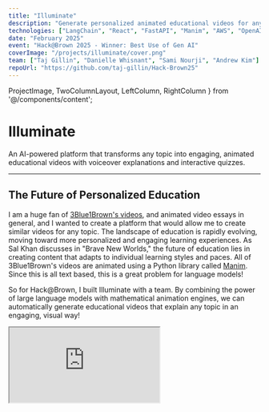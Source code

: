 ```yaml
---
title: "Illuminate"
description: "Generate personalized animated educational videos for any topic using AI and LangChain"
technologies: ["LangChain", "React", "FastAPI", "Manim", "AWS", "OpenAI", "Python", "JavaScript"]
date: "February 2025"
event: "Hack@Brown 2025 - Winner: Best Use of Gen AI"
coverImage: "/projects/illuminate/cover.png"
team: ["Taj Gillin", "Danielle Whisnant", "Sami Nourji", "Andrew Kim"]
repoUrl: "https://github.com/taj-gillin/Hack-Brown25"
---
```


  ProjectImage,
  TwoColumnLayout,
  LeftColumn,
  RightColumn
} from '@/components/content';

# Illuminate

An AI-powered platform that transforms any topic into engaging, animated educational videos with voiceover explanations and interactive quizzes.


---

## The Future of Personalized Education

I am a huge fan of [3Blue1Brown's videos](https://www.youtube.com/@3blue1brown), and animated video essays in general, and I wanted to create a platform that would allow me to create similar videos for any topic. The landscape of education is rapidly evolving, moving toward more personalized and engaging learning experiences. As Sal Khan discusses in "Brave New Worlds," the future of education lies in creating content that adapts to individual learning styles and paces. All of 3Blue1Brown's videos are animated using a Python library called [Manim](https://www.manim.community/). Since this is all text based, this is a great problem for language models!

So for Hack@Brown, I built Illuminate with a team. By combining the power of large language models with mathematical animation engines, we can automatically generate educational videos that explain any topic in an engaging, visual way!


<div className="relative w-full aspect-video rounded-xl overflow-hidden shadow-lg border border-border bg-muted mb-6">
  <iframe
    src="https://www.youtube.com/embed/sFQJPHsCNs0"
    title="Fourier Transforms Example Video"
    className="w-full h-full"
    allow="accelerometer; autoplay; clipboard-write; encrypted-media; gyroscope; picture-in-picture"
    allowFullScreen
  />
</div>

---

## How It Works

### The AI Pipeline

Illuminate uses a pipeline built with LangChain to orchestrate multiple AI services and steps. The process begins when a user inputs any topic they want to learn about. This simple prompt then flows through several stages that work together to create a complete educational experience.

<ProjectImage 
  src="/projects/illuminate/pipeline.png"
  alt="Technical architecture diagram showing the AI pipeline"
  caption="The complete pipeline from user input to generated video and quiz"
  zoom
/>

First, the input is processed by a script generator that creates a structured lesson plan, then iteratively refines it into a narrative script with suggested animation types and details. This script generation phase ensures that the content is pedagogically sound and follows a logical progression that builds understanding step by step.

Once the script is complete, a Manim generator takes over to create Python code for mathematical animations that will illustrate the concepts visually. This animation code generation process translates the abstract script descriptions into concrete visual representations. The code is then executed in a controlled environment to render the final animated video with synchronized voiceover. This is notably *not* a DAG. If the generation is successful, the video is shown to the user. Otherwise, the model takes the error and iterates on the code. 

Simultaneously, a separate AI process generates interactive quiz questions, multiple choice options, and detailed solutions to test the user's understanding of the material. 

### Technical Architecture


**Backend Infrastructure:**
The backend is built using modern AI and web technologies. LangChain orchestrates the entire AI pipeline and FastAPI provides a  backend API framework that handles requests and responses efficiently. The system leverages OpenAI GPT models to power both content generation and script creation.


**Frontend Experience:**
The user interface is built with React. Real-time integration ensures seamless communication between the frontend and backend services. Once generated, the platform shows the video, a script on the side for accessibility, and a quiz below.

**Animation Engine:**
At the heart of the visual experience is Manim, the Mathematical Animation Engine that creates high-quality educational animations capable of illustrating complex concepts through motion and visual storytelling. The system allows for customizable animations and a voiceover generator. The built in voiceover allows synchronous narration with the animations.


<ProjectImage 
  src="/projects/illuminate/main_page.png"
  alt="Illuminate main interface showing topic input"
  caption="The main interface"
  zoom
/>

---

## Technical Challenges

### AI Code Generation

One of the most significant challenges was getting large language models to generate reliable Manim animation code. The models often struggled with creating syntactically correct Python code that would execute without errors, particularly when dealing with the specific syntax requirements and object-oriented structure that Manim demands. Additionally, ensuring that animations didn't overlap or conflict with each other required careful prompt engineering and validation logic. Maintaining proper timing and synchronization between visual elements and the narrative flow proved especially difficult, as the AI needed to understand not just what to animate, but when and for how long each element should appear. Finally, including all necessary voiceover elements and ensuring they aligned perfectly with the visual timeline required multiple iterations and refinement of the generation process. This is still a work in progress and will require more research and testing for stable and robust results.

### Manim Code Execution

Manim requires a few libraries that are tricky to run in different environments. Knowing this would have saved a lot of time and frustration. Eventually, we migrated to using a Docker container to run Manim, which made it much easier to run.


<ProjectImage 
  src="/projects/illuminate/quiz.png"
  alt="Interactive quiz interface showing generated questions"
  caption="Interactive quizzes test understanding and reinforce learning"
  zoom
/>

---

## Impact and Future Directions

### Educational Potential

Illuminate represents a step toward making high-quality educational content more accessible. By automating the creation of animated explanations, we can help educators and learners focus on understanding rather than content creation.


### Future Enhancements

We won best use of GenAI at Hack@Brown, but there are a lot of future steps required to make this a truly useful tool. While fun to experiment with, the generation quality is still poor. That said, I still believe the concept is valuable and has potential. With this in mind, here are some future steps:
- Use a VLM to inspect generated videos and imrove them iteratively before returning to the user.
- Allow follow-up questions during video playback.
- Accept images, diagrams, or documents as input to generate more contextual educational content.
- Learn from user interactions and quiz performance to improve future content generation
- Allow for multiple languages. This should be realtively easy with some translation tools. 

---

## Conclusion

